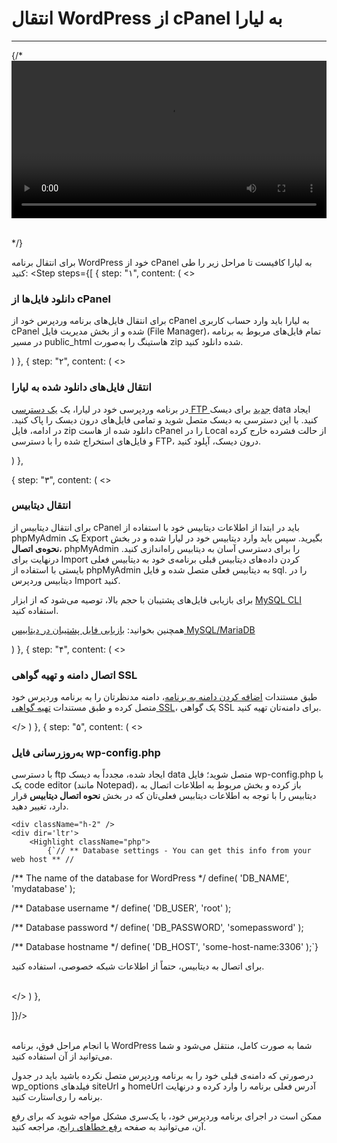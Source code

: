


<Layout>
<Head>
<title>مستندات انتقال WordPress از cPanel به لیارا</title>
<meta property="og:title" content="مستندات خدمات رایانش ابری لیارا" />
<meta property="og:description" content="مستندات مربوط به نحوه انتقال WordPress از cPanel به هاست لیارا"  />
<meta property="og:image" content="https://media.liara.ir/logos/liara-poster.jpg" />
</Head>

# انتقال WordPress از cPanel به لیارا
<hr className="mb-2" />

  {/* <video
  src="https://media.liara.ir/wordpress/wordpress-cpanel.mp4"
  controls="controls"
  className="block w-full"
  width="100%"
  />
  
  <br />
  <div className="h-2" /> */}

برای انتقال برنامه WordPress خود از cPanel به لیارا کافیست تا مراحل زیر را طی کنید:
<Step  steps={[
{
step: "۱",
content: (
<>
<h3>دانلود فایل‌ها از cPanel</h3>   
<p>
برای انتقال فایل‌های برنامه وردپرس خود از cPanel به لیارا باید وارد حساب کاربری cPanel شده و از بخش مدیریت فایل (File Manager)، تمام فایل‌های مربوط به برنامه در مسیر <Important>public_html</Important> هاستینگ را به‌صورت zip شده دانلود کنید.
</p>
</>
)
},
{
step: "۲",
content: (
<>
<h3>انتقال فایل‌های دانلود شده  به لیارا</h3>
<p>
    در برنامه وردپرسی خود در لیارا، یک <a href="/paas/disks/ftp-access" className="text-[#2196f3] ">یک دسترسی FTP جدید</a> برای دیسک <Important>data</Important> ایجاد کنید. با این دسترسی به دیسک متصل شوید و تمامی فایل‌های درون دیسک را پاک کنید.
    در ادامه، فایل zip دانلود شده از هاست cPanel را در Local از حالت فشرده خارج کرده و فایل‌های استخراج شده را با دسترسی FTP، درون دیسک، آپلود کنید.
</p>
</>
)
},

{
step: "۳",
content: (
<>
<h3>
انتقال دیتابیس 
</h3>

<p>

برای انتقال دیتابیس از cPanel باید در ابتدا از اطلاعات دیتابیس خود با استفاده از phpMyAdmin یک Export بگیرید. سپس باید وارد دیتابیس خود در لیارا شده و در بخش <b>نحوه‌ی اتصال</b>، phpMyAdmin را برای دسترسی آسان به دیتابیس راه‌اندازی کنید.
درنهایت برای Import کردن داده‌های دیتابیس قبلی برنامه‌ی خود به دیتابیس فعلی بایستی با استفاده از phpMyAdmin به دیتابیس فعلی متصل شده و فایل <Important>sql.</Important> را در دیتابیس وردپرس Import کنید.
<div className="h-3" />
</p>

<Alert variant="info">
<p>
برای بازیابی فایل‌های پشتیبان با حجم بالا، توصیه می‌شود که از ابزار <a href="/dbaas/mysql/how-tos/connect-via-cli/mysql" className="text-[#2196f3]"><Important>MySQL CLI</Important></a> استفاده کنید.
</p>
</Alert>
<Alert variant="success">
<p>
همچنین بخوانید: <a href="/dbaas/mysql/how-tos/restore-backup" className="text-[#2196f3]">بازیابی فایل پشتیبان در دیتابیس MySQL/MariaDB</a>
</p>
</Alert>
</>
)
},
{
step: "۴",
content: (
<>
<h3>
اتصال دامنه و تهیه گواهی SSL
</h3>

<p>

طبق مستندات <a href="/paas/domains/add-domain" className="text-[#2196f3]">اضافه کردن دامنه به برنامه</a>، دامنه مدنظرتان را به برنامه وردپرس خود متصل کرده 
و طبق مستندات <a href="/paas/domains/enable-ssl" className="text-[#2196f3]">تهیه گواهی SSL</a>، یک گواهی SSL برای دامنه‌تان تهیه کنید. 
</p>
<div className="h-3" />

</>
)
},
{
step: "۵",
content: (
<>
<h3>
به‌روزرسانی فایل <Important>wp-config.php</Important>
</h3>

<p>
  با دسترسی ftp ایجاد شده، مجدداً به دیسک <Important>data</Important> متصل شوید؛ فایل <Important>wp-config.php</Important> با یک code editor (مانند Notepad)، باز کرده و 
  بخش مربوط به اطلاعات اتصال به دیتابیس را با توجه به اطلاعات دیتابیس فعلی‌تان که در بخش <b>نحوه اتصال دیتابیس</b> قرار دارد، تغییر دهید. 
</p>

    <div className="h-2" />
    <div dir='ltr'>
        <Highlight className="php">
            {`// ** Database settings - You can get this info from your web host ** //
/** The name of the database for WordPress */
define( 'DB_NAME', 'mydatabase' );

/** Database username */
define( 'DB_USER', 'root' );

/** Database password */
define( 'DB_PASSWORD', 'somepassword' );

/** Database hostname */
define( 'DB_HOST', 'some-host-name:3306' );`}
        </Highlight>
    </div>
    <Alert variant="warning">
      <p>
        برای اتصال به دیتابیس، حتماً از اطلاعات شبکه خصوصی، استفاده کنید.
      </p>
    </Alert>   
</>
)
},

]}/>


<br/>   
با انجام مراحل فوق، برنامه WordPress شما به صورت کامل، منتقل می‌شود و شما می‌توانید از آن استفاده کنید.
<div className="h-3" />

<Alert variant="info">
<p>
درصورتی که دامنه‌ی قبلی خود را به برنامه وردپرس متصل نکرده باشید باید در جدول <Important>wp_options</Important> فیلد‌های <Important>siteUrl</Important> و <Important>homeUrl</Important> آدرس فعلی برنامه را وارد کرده و درنهایت برنامه را ری‌استارت کنید.
</p>
</Alert>
<div className="h-3" />

ممکن است در اجرای برنامه وردپرس خود، با یک‌سری مشکل مواجه شوید که برای رفع آن، می‌توانید به صفحه <a href="/one-click-apps/wordpress/fix-common-errors/about" className="text-[#2196f3]">رفع خطاهای رایج</a>، مراجعه کنید.
</Layout>